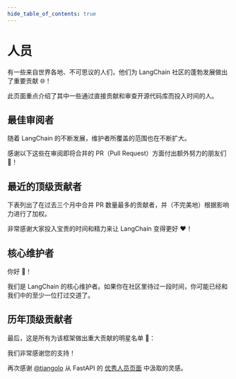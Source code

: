 ```yaml
---
hide_table_of_contents: true
---
```



# 人员

有一些来自世界各地、不可思议的人们，他们为 LangChain 社区的蓬勃发展做出了重要贡献 🌐！

此页面重点介绍了其中一些通过直接贡献和审查开源代码库而投入时间的人。

## 最佳审阅者

随着 LangChain 的不断发展，维护者所覆盖的范围也在不断扩大。

感谢以下这些在审阅即将合并的 PR（Pull Request）方面付出额外努力的朋友们 🙏！

<People type="top_reviewers"></People>

## 最近的顶级贡献者

下表列出了在过去三个月中合并 PR 数量最多的贡献者，并（不完美地）根据影响力进行了加权。

非常感谢大家投入宝贵的时间和精力来让 LangChain 变得更好 ❤️！

<People type="top_recent_contributors" count="20"></People>

## 核心维护者

你好 👋！

我们是 LangChain 的核心维护者。如果你在社区里待过一段时间，你可能已经和我们中的至少一位打过交道了。

<People type="maintainers"></People>

## 历年顶级贡献者

最后，这是所有为该框架做出重大贡献的明星名单 🌟：

<People type="top_contributors"></People>

我们非常感谢您的支持！

再次感谢 [@tiangolo](https://github.com/tiangolo) 从 FastAPI 的 [优秀人员页面](https://fastapi.tiangolo.com/fastapi-people) 中汲取的灵感。